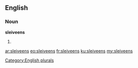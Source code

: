 ==English==

===Noun===
'''sleiveens'''

# {{plural of|[[sleiveen]]}}

[[Category:English plurals]]

[[ar:sleiveens]]
[[eo:sleiveens]]
[[fr:sleiveens]]
[[ku:sleiveens]]
[[my:sleiveens]]